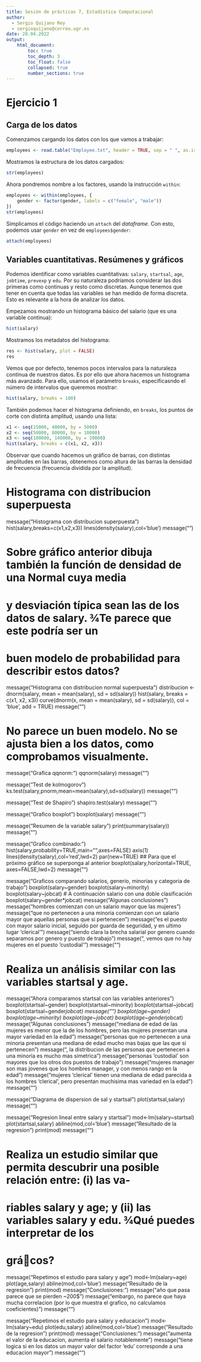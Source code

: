 ```yaml
---
title: Sesión de prácticas 7, Estadística Computacional
author:
  - Sergio Quijano Rey
  - sergioquijano@correo.ugr.es
date: 28.04.2022
output:
    html_document:
        toc: true
        toc_depth: 3
        toc_float: false
        collapsed: true
        number_sections: true
---
```


# Ejercicio 1

## Carga de los datos

Comenzamos cargando los datos con los que vamos a trabajar:

```r
employees <- read.table("Employee.txt", header = TRUE, sep = " ", as.is = NA)
```

Mostramos la estructura de los datos cargados:

```r
str(employees)
```

Ahora pondremos nombre a los factores, usando la instrucción `within`:

```r
employees <- within(employees, {
    gender <- factor(gender, labels = c("female", "male"))
})
str(employees)
```

Simplicamos el código haciendo un `attach` del *dataframe*. Con esto, podemos usar `gender` en vez de `employees$gender`:

```r
attach(employees)
```

## Variables cuantitativas. Resúmenes y gráficos

Podemos identificar como variables cuantitativas: `salary`, `startsal`, `age`, `jobtime`, `prevexp` y `edu`. Por su naturaleza podríamos considerar las dos primeras como continuas y resto como discretas. Aunque tenemos que tener en cuenta que todas las variables se han medido de forma discreta. Esto es relevante a la hora de analizar los datos.

Empezamos mostrando un histograma básico del salario (que es una variable continua):

```r
hist(salary)
```

Mostramos los metadatos del histograma:

```r
res <- hist(salary, plot = FALSE)
res
```

Vemos que por defecto, tenemos pocos intervalos para la naturaleza continua de nuestros datos. Es por ello que ahora hacemos un histograma más avanzado. Para ello, usamos el parámetro `breaks`, especificasndo el número de intervalos que queremos mostrar:

```r
hist(salary, breaks = 100)
```

También podemos hacer el histograma definiendo, en `breaks`, los puntos de corte con distinta amplitud, usando una lista:

```r
x1 <- seq(15000, 40000, by = 5000)
x2 <- seq(50000, 80000, by = 10000)
x3 <- seq(100000, 140000, by = 20000)
hist(salary, breaks = c(x1, x2, x3))
```

Observar que cuando hacemos un gráfico de barras, con distintas amplitudes en las barras, obtenemos como altura de las barras la densidad de frecuencia (frecuencia dividida por la amplitud).

# Histograma con distribucion superpuesta
message("Histograma con distribucion superpuesta")
hist(salary,breaks=c(x1,x2,x3))
lines(density(salary),col='blue')
message("")

# Sobre gráfico anterior dibuja también la función de densidad de una Normal cuya media
# y desviación típica sean las de los datos de salary. ¾Te parece que este podría ser un
# buen modelo de probabilidad para describir estos datos?
message("Histograma con distribucion normal superpuesta")
distribucion <- dnorm(salary, mean = mean(salary), sd = sd(salary))
hist(salary, breaks = c(x1, x2, x3))
curve(dnorm(x, mean = mean(salary), sd = sd(salary)), col = 'blue', add = TRUE)
message("")

# No parece un buen modelo. No se ajusta bien a los datos, como comprobamos visualmente.

message("Grafica qqnorm:")
qqnorm(salary)
message("")

message("Test de kolmogorov")
ks.test(salary,pnorm,mean=mean(salary),sd=sd(salary))
message("")

message("Test de Shapiro")
shapiro.test(salary)
message("")

message("Grafico boxplot")
boxplot(salary)
message("")

message("Resumen de la variable salary")
print(summary(salary))
message("")

message("Grafico combinado:")
hist(salary,probability=TRUE,main="",axes=FALSE)
axis(1)
lines(density(salary),col='red',lwd=2)
par(new=TRUE) ## Para que el próximo gráfico se superponga al anterior
boxplot(salary,horizontal=TRUE, axes=FALSE,lwd=2)
message("")

message("Graficos comparando salarios, generio, minorias y categoria de trabajo")
boxplot(salary~gender)
boxplot(salary~minority)
boxplot(salary~jobcat)
# A continuación salario con una doble clasificación
boxplot(salary~gender*jobcat)
message("Algunas conclusiones")
message("\tLos hombres comienzan con un salario mayor que las mujeres")
message("\tPersonas que no pertenecen a una minoria comienzan con un salario mayor que aquellas personas que si pertenecen")
message("\tManager es el puesto con mayor salario inicial, seguido por guarda de seguridad, y en ultimo lugar 'clerical'")
message("\tSigue siendo clara la brecha salarial por genero cuando separamos por genero y puesto de trabajo")
message("\tAdemas, vemos que no hay mujeres en el puesto 'custodial'")
message("")

# Realiza un análisis similar con las variables startsal y age.
message("Ahora comparamos startsal con las variables anteriores")
boxplot(startsal~gender)
boxplot(startsal~minority)
boxplot(startsal~jobcat)
boxplot(startsal~gender*jobcat)
message("")
boxplot(age~gender)
boxplot(age~minority)
boxplot(age~jobcat)
boxplot(age~gender*jobcat)
message("Algunas conclusiones")
message("\tLa mediana de edad de las mujeres es menor que la de los hombres, pero las mujeres presentan una mayor variedad en la edad")
message("\tLas personas que no pertenecen a una minoria presentan una mediana de edad mucho mas bajas que las que si pertenecen")
message("\tAdemas, la distribucion de las personas que pertenecen a una minoria es mucho mas simetrica")
message("\tLas personas 'custodial' son mayores que los otros dos puestos de trabajo")
message("\tLas mujeres manager son mas jovenes que los hombres manager, y con menos rango en la edad")
message("\tLas mujeres 'clerical' tienen una mediana de edad parecida a los hombres 'clerical', pero presentan muchisima mas variedad en la edad")
message("")

message("Diagrama de dispersion de sal y startsal")
plot(startsal,salary)
message("")

message("Regresion lineal entre salary y startsal")
mod<-lm(salary~startsal)
plot(startsal,salary)
abline(mod,col='blue')
message("Resultado de la regresion")
print(mod)
message("")

# Realiza un estudio similar que permita descubrir una posible relación entre: (i) las va-
# riables salary y age; y (ii) las variables salary y edu. ¾Qué puedes interpretar de los
# grácos?

message("Repetimos el estudio para salary y age")
mod<-lm(salary~age)
plot(age,salary)
abline(mod,col='blue')
message("Resultado de la regresion")
print(mod)
message("Conclusiones:")
message("\tCada año que pasa parece que se pierden ~200$")
message("\tSin embargo, no parece que haya mucha correlacion (por lo que muestra el grafico, no calculamos coeficientes)")
message("")

message("Repetimos el estudio para salary y educacion")
mod<-lm(salary~edu)
plot(edu,salary)
abline(mod,col='blue')
message("Resultado de la regresion")
print(mod)
message("Conclusiones:")
message("\tConforme aumenta el valor de la educacion, aumenta el salario notablemente")
message("\tEsto tiene logica si en los datos un mayor valor del factor 'edu' corresponde a una educacion mayor")
message("")

